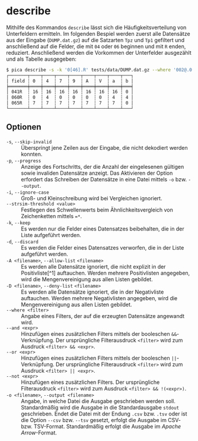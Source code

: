 # describe {.unnumbered}

Mithilfe des Kommandos `describe` lässt sich die Häufigkeitsverteilung
von Unterfeldern ermitteln. Im folgenden Bespiel werden zuerst alle
Datensätze aus der Eingabe (`DUMP.dat.gz`) auf die Satzarten `Tpz` und
`Tp1` gefiltert und anschließend auf die Felder, die mit `04` oder `06`
beginnen und mit `R` enden, reduziert. Anschließend werden die Vorkommen
der Unterfelder ausgezählt und als Tabelle ausgegeben:

```.bash
$ pica describe -s -k '0[46].R' tests/data/DUMP.dat.gz --where '002@.0 in ["Tpz", "Tp1"]'
┌───────┬────┬────┬────┬────┬────┬────┬────┬───┐
│ field ┆ 0  ┆ 4  ┆ 7  ┆ 9  ┆ A  ┆ V  ┆ a  ┆ b │
╞═══════╪════╪════╪════╪════╪════╪════╪════╪═══╡
│ 041R  ┆ 16 ┆ 16 ┆ 16 ┆ 16 ┆ 16 ┆ 16 ┆ 16 ┆ 0 │
│ 060R  ┆ 0  ┆ 4  ┆ 0  ┆ 0  ┆ 0  ┆ 0  ┆ 4  ┆ 4 │
│ 065R  ┆ 7  ┆ 7  ┆ 7  ┆ 7  ┆ 7  ┆ 7  ┆ 7  ┆ 0 │
└───────┴────┴────┴────┴────┴────┴────┴────┴───┘
```

## Optionen

`-s`, `--skip-invalid`
: Überspringt jene Zeilen aus der Eingabe, die nicht dekodiert werden
konnten.

`-p`, `--progress`
: Anzeige des Fortschritts, der die Anzahl der eingelesenen gültigen
sowie invaliden Datensätze anzeigt. Das Aktivieren der Option erfordert
das Schreiben der Datensätze in eine Datei mittels `-o` bzw. `--output`.

`-i`, `--ignore-case`
: Groß- und Kleinschreibung wird bei Vergleichen ignoriert.

`--strsim-threshold <value>`
: Festlegen des Schwellenwerts beim Ähnlichkeitsvergleich von
Zeichenketten mittels `=*`.

`-k`, `--keep`
: Es werden nur die Felder eines Datensatzes beibehalten, die in der
Liste aufgeführt werden.

`-d`, `--discard`
: Es werden die Felder eines Datensatzes verworfen, die in der Liste
aufgeführt werden.

`-A <filename>`, `--allow-list` `<filename>`
: Es werden alle Datensätze ignoriert, die nicht explizit in der
Positivliste[^1] auftauchen. Werden mehrere Positivlisten angegeben,
wird die Mengenvereinigung aus allen Listen gebildet.

`-D <filename>`, `--deny-list` `<filename>`
: Es werden alle Datensätze ignoriert, die in der Negativliste
auftauchen. Werden mehrere Negativlisten angegeben, wird die
Mengenvereinigung aus allen Listen gebildet.

`--where <filter>`
: Angabe eines Filters, der auf die erzeugten Datensätze angewandt wird.

`--and <expr>`
: Hinzufügen eines zusätzlichen Filters mittels der booleschen
`&&`-Verknüpfung. Der ursprüngliche Filterausdruck `<filter>` wird zum
Ausdruck `<filter> && <expr>`.

`--or <expr>`
: Hinzufügen eines zusätzlichen Filters mittels der booleschen
  `||`-Verknüpfung. Der ursprüngliche Filterausdruck `<filter>` wird zum
  Ausdruck `<filter> || <expr>`.

`--not <expr>`
: Hinzufügen eines zusätzlichen Filters. Der ursprüngliche
Filterausdruck `<filter>` wird zum Ausdruck `<filter> && !(<expr>)`.

`-o <filename>`, `--output <filename>`
: Angabe, in welche Datei die Ausgabe geschrieben werden soll.
Standardmäßig wird die Ausgabe in die Standardausgabe `stdout`
geschrieben. Endet die Datei mit der Endung `.csv` bzw. `.tsv` oder
ist die Option `--csv` bzw. `--tsv` gesetzt, erfolgt die Ausgabe im
CSV- bzw. TSV-Format. Standardmäßig erfolgt die Ausgabe im _Apache
Arrow_-Format.
